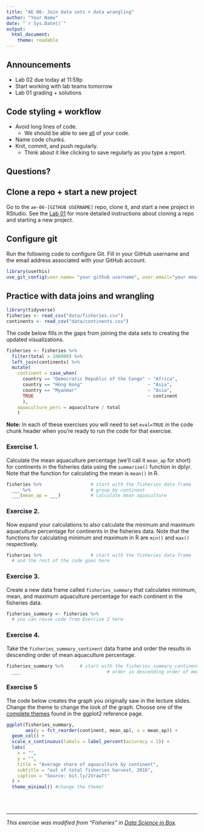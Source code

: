 ```yaml
---
title: "AE 06: Join data sets + data wrangling"
author: "Your Name"
date: "`r Sys.Date()`"
output: 
  html_document:
    theme: readable
---
```


## Announcements

- Lab 02 due today at 11:59p
- Start working with lab teams tomorrow
- Lab 01 grading + solutions

## Code styling + workflow 

- Avoid long lines of code. 
  - We should be able to see <u>all</u> of your code.
- Name code chunks.
- Knit, commit, and push regularly. 
  - Think about it like clicking to save regularly as you type a report.


## Questions? 


## Clone a repo + start a new project

Go to the `ae-06-[GITHUB USERNAME]` repo, clone it, and start a new project in RStudio. See the [Lab 01](https://sta199-fa20-002.netlify.app/labs/lab-01-hello-r.html#getting-started) for more detailed instructions about cloning a repo and starting a new project. 

## Configure git

Run the following code to configure Git. Fill in your GitHub username and the email address associated with your GitHub account. 

```r
library(usethis)
use_git_config(user.name= "your github username", user.email="your email")
```

## Practice with data joins and wrangling

```r
library(tidyverse)
fisheries <- read_csv("data/fisheries.csv")
continents <- read_csv("data/continents.csv")
```

The code below fills in the gaps from joining the data sets to creating the updated visualizations. 

```r
fisheries <- fisheries %>%
  filter(total > 100000) %>%
  left_join(continents) %>%
  mutate(
    continent = case_when(
      country == "Democratic Republic of the Congo" ~ "Africa",
      country == "Hong Kong"                        ~ "Asia",
      country == "Myanmar"                          ~ "Asia",
      TRUE                                          ~ continent
      ),
    aquaculture_perc = aquaculture / total
    )
```

**Note:** In each of these exercises you will need to set `eval=TRUE` in the code chunk header when you're 
ready to run the code for that exercise.

### Exercise 1.

Calculate the mean aquaculture percentage (we'll call it `mean_ap` for short) 
for continents in the fisheries data using the `summarise()` function in dplyr. 
Note that the function for calculating the mean is `mean()` in R.

```r
fisheries %>%                  # start with the fisheries data frame
  ___ %>%                      # group by continent
  ___(mean_ap = ___)           # calculate mean aquaculture
```

### Exercise 2.

Now expand your calculations to also calculate the minimum and maximum 
aquaculture percentage for continents in the fisheries data. Note that the 
functions for calculating minimum and maximum in R are `min()` and `max()`
respectively.

```r
fisheries %>%                  # start with the fisheries data frame
  # and the rest of the code goes here         
```

### Exercise 3.

Create a new data frame called `fisheries_summary` that calculates 
minimum, mean, and maximum aquaculture percentage for each continent in the 
fisheries data. 

```r
fisheries_summary <- fisheries %>%
  # you can reuse code from Exercise 2 here                        
```

### Exercise 4.

Take the `fisheries_summary_continent` data frame and order the results in descending 
order of mean aquaculture percentage.

```r
fisheries_summary %>%      # start with the fisheries_summary_continent data frame
  ___                                # order in descending order of mean_ap
```

### Exercise 5

The code below creates the graph you originally saw in the lecture slides. Change the theme to change the look of the graph. Choose one of the [complete themes](https://ggplot2.tidyverse.org/reference/ggtheme.html) found in the ggplot2 reference page.

```r
ggplot(fisheries_summary, 
       aes(y = fct_reorder(continent, mean_ap), x = mean_ap)) +
  geom_col() +
  scale_x_continuous(labels = label_percent(accuracy = 1)) +
  labs(
    x = "",
    y = "",
    title = "Average share of aquaculture by continent",
    subtitle = "out of total fisheries harvest, 2016",
    caption = "Source: bit.ly/2VrawTt"
  ) +
  theme_minimal() #change the theme!
```

<br><br>

<hr> 

*This exercise was modified from "Fisheries" in [Data Science in Box](https://datasciencebox.org/).*